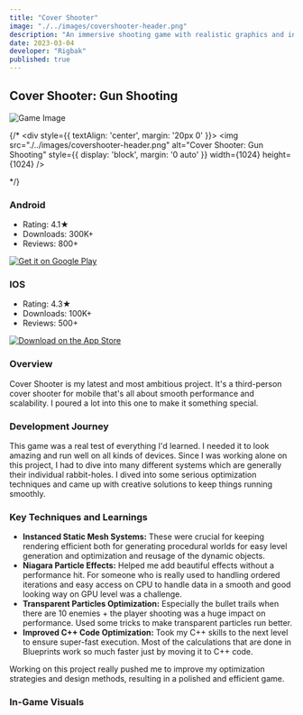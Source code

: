 ```yaml
---
title: "Cover Shooter"
image: "./../images/covershooter-header.png"
description: "An immersive shooting game with realistic graphics and intense gameplay."
date: 2023-03-04
developer: "Rigbak"
published: true
---
```


## Cover Shooter: Gun Shooting

<img src="../images/covershooter_header_badge.png" alt="Game Image" className="w-full h-auto" />



{/* <div style={{ textAlign: 'center', margin: '20px 0' }}>
  <img src="./../images/covershooter-header.png" alt="Cover Shooter: Gun Shooting" style={{ display: 'block', margin: '0 auto' }} width={1024} height={1024} />
</div> */}

<div style={{ display: 'flex', justifyContent: 'center', alignItems: 'flex-start', marginTop: '20px' }}>
  <div style={{ width: '250px', textAlign: 'left', marginRight: '40px', minHeight: '200px' }}>
    <h3 style={{ textAlign: 'left' }}>Android</h3>
    <ul>
      <li>Rating: 4.1★</li>
      <li>Downloads: 300K+</li>
      <li>Reviews: 800+</li>
    </ul>
    <div style={{ textAlign: 'center', marginTop: '10px' }}>
      <a href='https://play.google.com/store/apps/details?id=com.rigbakgames.covershooter3d&hl=en&gl=US' target="_blank" rel="noopener noreferrer" style={{ display: 'inline-block' }}>
        <img alt='Get it on Google Play' src="./../images/googleplay-download-badge.png" style={{ width: '250px', height: 'auto', maxHeight: '120px', marginTop: '10px' }}/>
      </a>
    </div>
  </div>
  <div style={{ width: '250px', textAlign: 'left', minHeight: '200px' }}>
    <h3 style={{ textAlign: 'left' }}>IOS</h3>
    <ul>
      <li>Rating: 4.3★</li>
      <li>Downloads: 100K+</li>
      <li>Reviews: 500+</li>
    </ul>
    <div style={{ textAlign: 'center', marginTop: '10px' }}>
      <a href="https://apps.apple.com/us/app/cover-shooter-free-fire-games/id1505399592" target="_blank" rel="noopener noreferrer" style={{ display: 'inline-block' }}>
        <img alt='Download on the App Store' src="./../images/appstore-download-badge.svg" style={{ width: '205px', height: 'auto', maxHeight: '120px', marginTop: '25px' }}/>
      </a>
    </div>
  </div>
</div>

### Overview

Cover Shooter is my latest and most ambitious project. It's a third-person cover shooter for mobile that's all about smooth performance and scalability. I poured a lot into this one to make it something special.

### Development Journey

This game was a real test of everything I'd learned. I needed it to look amazing and run well on all kinds of devices. Since I was working alone on this project, I had to dive into many different systems which are generally their individual rabbit-holes. I dived into some serious optimization techniques and came up with creative solutions to keep things running smoothly.

### Key Techniques and Learnings

- **Instanced Static Mesh Systems:** These were crucial for keeping rendering efficient both for generating procedural worlds for easy level generation and optimization and reusage of the dynamic objects.
- **Niagara Particle Effects:** Helped me add beautiful effects without a performance hit. For someone who is really used to handling ordered iterations and easy access on CPU to handle data in a smooth and good looking way on GPU level was a challenge.
- **Transparent Particles Optimization:** Especially the bullet trails when there are 10 enemies + the player shooting was a huge impact on performance. Used some tricks to make transparent particles run better.
- **Improved C++ Code Optimization:** Took my C++ skills to the next level to ensure super-fast execution. Most of the calculations that are done in Blueprints work so much faster just by moving it to C++ code.

Working on this project really pushed me to improve my optimization strategies and design methods, resulting in a polished and efficient game.

### In-Game Visuals

<div class="mt-10">
  <VideoLoop src="../images/covershooter_video1.mp4" className="w-full h-auto rounded-lg shadow-lg" />
</div>

<ZoomableImage
src="../images/covershooter_screenshot1.png"
/>

<ZoomableImage
src="../images/covershooter_screenshot2.png"
/>

<ZoomableImage
src="../images/covershooter_screenshot3.png"
/>